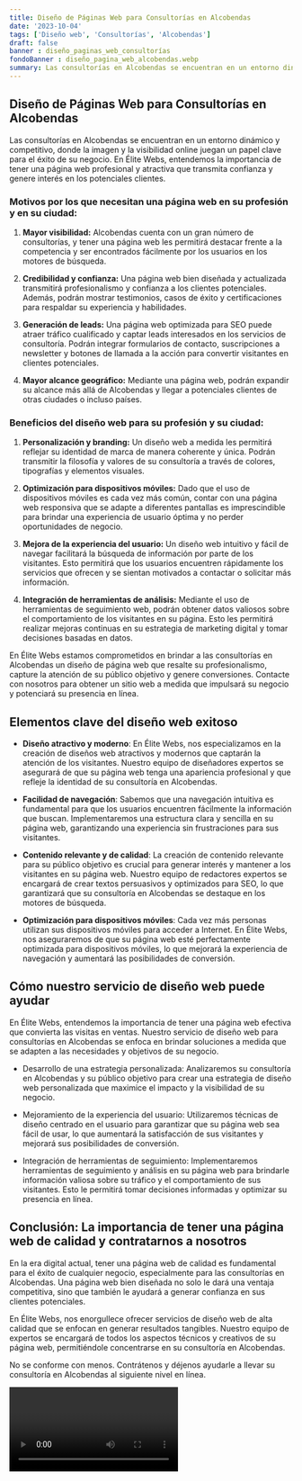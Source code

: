 ```yaml
---
title: Diseño de Páginas Web para Consultorías en Alcobendas
date: '2023-10-04'
tags: ['Diseño web', 'Consultorías', 'Alcobendas']
draft: false
banner : diseño_paginas_web_consultorías
fondoBanner : diseño_pagina_web_alcobendas.webp
summary: Las consultorías en Alcobendas se encuentran en un entorno dinámico y competitivo, donde la imagen y la visibilidad online juegan un papel clave para el éxito de su negocio. En Élite Webs, entendemos la importancia de tener una página web profesional y atractiva que transmita confianza y genere interés en los potenciales clientes.
---
```


## Diseño de Páginas Web para Consultorías en Alcobendas

Las consultorías en Alcobendas se encuentran en un entorno dinámico y competitivo, donde la imagen y la visibilidad online juegan un papel clave para el éxito de su negocio. En Élite Webs, entendemos la importancia de tener una página web profesional y atractiva que transmita confianza y genere interés en los potenciales clientes.

### Motivos por los que necesitan una página web en su profesión y en su ciudad:

1. **Mayor visibilidad:** Alcobendas cuenta con un gran número de consultorías, y tener una página web les permitirá destacar frente a la competencia y ser encontrados fácilmente por los usuarios en los motores de búsqueda.

2. **Credibilidad y confianza:** Una página web bien diseñada y actualizada transmitirá profesionalismo y confianza a los clientes potenciales. Además, podrán mostrar testimonios, casos de éxito y certificaciones para respaldar su experiencia y habilidades.

3. **Generación de leads:** Una página web optimizada para SEO puede atraer tráfico cualificado y captar leads interesados en los servicios de consultoría. Podrán integrar formularios de contacto, suscripciones a newsletter y botones de llamada a la acción para convertir visitantes en clientes potenciales.

4. **Mayor alcance geográfico:** Mediante una página web, podrán expandir su alcance más allá de Alcobendas y llegar a potenciales clientes de otras ciudades o incluso países.

### Beneficios del diseño web para su profesión y su ciudad:

1. **Personalización y branding:** Un diseño web a medida les permitirá reflejar su identidad de marca de manera coherente y única. Podrán transmitir la filosofía y valores de su consultoría a través de colores, tipografías y elementos visuales.

2. **Optimización para dispositivos móviles:** Dado que el uso de dispositivos móviles es cada vez más común, contar con una página web responsiva que se adapte a diferentes pantallas es imprescindible para brindar una experiencia de usuario óptima y no perder oportunidades de negocio.

3. **Mejora de la experiencia del usuario:** Un diseño web intuitivo y fácil de navegar facilitará la búsqueda de información por parte de los visitantes. Esto permitirá que los usuarios encuentren rápidamente los servicios que ofrecen y se sientan motivados a contactar o solicitar más información.

4. **Integración de herramientas de análisis:** Mediante el uso de herramientas de seguimiento web, podrán obtener datos valiosos sobre el comportamiento de los visitantes en su página. Esto les permitirá realizar mejoras continuas en su estrategia de marketing digital y tomar decisiones basadas en datos.

En Élite Webs estamos comprometidos en brindar a las consultorías en Alcobendas un diseño de página web que resalte su profesionalismo, capture la atención de su público objetivo y genere conversiones. Contacte con nosotros para obtener un sitio web a medida que impulsará su negocio y potenciará su presencia en línea.

<GifSeo />

<Cta />

## Elementos clave del diseño web exitoso

- **Diseño atractivo y moderno**: En Élite Webs, nos especializamos en la creación de diseños web atractivos y modernos que captarán la atención de los visitantes. Nuestro equipo de diseñadores expertos se asegurará de que su página web tenga una apariencia profesional y que refleje la identidad de su consultoría en Alcobendas.

- **Facilidad de navegación**: Sabemos que una navegación intuitiva es fundamental para que los usuarios encuentren fácilmente la información que buscan. Implementaremos una estructura clara y sencilla en su página web, garantizando una experiencia sin frustraciones para sus visitantes.

- **Contenido relevante y de calidad**: La creación de contenido relevante para su público objetivo es crucial para generar interés y mantener a los visitantes en su página web. Nuestro equipo de redactores expertos se encargará de crear textos persuasivos y optimizados para SEO, lo que garantizará que su consultoría en Alcobendas se destaque en los motores de búsqueda.

- **Optimización para dispositivos móviles**: Cada vez más personas utilizan sus dispositivos móviles para acceder a Internet. En Élite Webs, nos aseguraremos de que su página web esté perfectamente optimizada para dispositivos móviles, lo que mejorará la experiencia de navegación y aumentará las posibilidades de conversión.

## Cómo nuestro servicio de diseño web puede ayudar

En Élite Webs, entendemos la importancia de tener una página web efectiva que convierta las visitas en ventas. Nuestro servicio de diseño web para consultorías en Alcobendas se enfoca en brindar soluciones a medida que se adapten a las necesidades y objetivos de su negocio.

- Desarrollo de una estrategia personalizada: Analizaremos su consultoría en Alcobendas y su público objetivo para crear una estrategia de diseño web personalizada que maximice el impacto y la visibilidad de su negocio.

- Mejoramiento de la experiencia del usuario: Utilizaremos técnicas de diseño centrado en el usuario para garantizar que su página web sea fácil de usar, lo que aumentará la satisfacción de sus visitantes y mejorará sus posibilidades de conversión.

- Integración de herramientas de seguimiento: Implementaremos herramientas de seguimiento y análisis en su página web para brindarle información valiosa sobre su tráfico y el comportamiento de sus visitantes. Esto le permitirá tomar decisiones informadas y optimizar su presencia en línea.

## Conclusión: La importancia de tener una página web de calidad y contratarnos a nosotros

En la era digital actual, tener una página web de calidad es fundamental para el éxito de cualquier negocio, especialmente para las consultorías en Alcobendas. Una página web bien diseñada no solo le dará una ventaja competitiva, sino que también le ayudará a generar confianza en sus clientes potenciales.

En Élite Webs, nos enorgullece ofrecer servicios de diseño web de alta calidad que se enfocan en generar resultados tangibles. Nuestro equipo de expertos se encargará de todos los aspectos técnicos y creativos de su página web, permitiéndole concentrarse en su consultoría en Alcobendas.

No se conforme con menos. Contrátenos y déjenos ayudarle a llevar su consultoría en Alcobendas al siguiente nivel en línea.

<Video />

<CtaBot job='Consultorías' city='Alcobendas'/>

<Gmaps query='Alcobendas+españa+maps' />